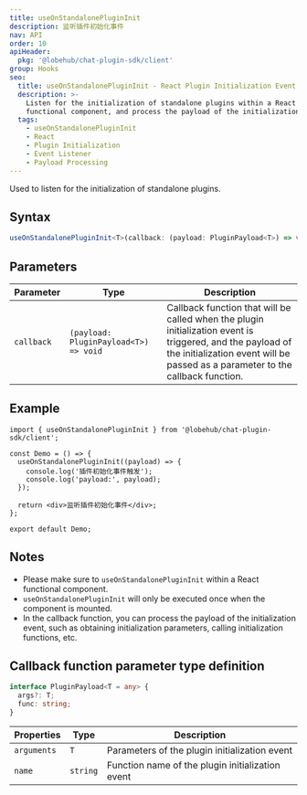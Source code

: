 ```yaml
---
title: useOnStandalonePluginInit
description: 监听插件初始化事件
nav: API
order: 10
apiHeader:
  pkg: '@lobehub/chat-plugin-sdk/client'
group: Hooks
seo:
  title: useOnStandalonePluginInit - React Plugin Initialization Event Listener
  description: >-
    Listen for the initialization of standalone plugins within a React
    functional component, and process the payload of the initialization event.
  tags:
    - useOnStandalonePluginInit
    - React
    - Plugin Initialization
    - Event Listener
    - Payload Processing
---
```


Used to listen for the initialization of standalone plugins.

## Syntax

```ts
useOnStandalonePluginInit<T>(callback: (payload: PluginPayload<T>) => void): void;
```

## Parameters

| Parameter  | Type                                  | Description                                                                                                                                                                                  |
| ---------- | ------------------------------------- | -------------------------------------------------------------------------------------------------------------------------------------------------------------------------------------------- |
| `callback` | `(payload: PluginPayload<T>) => void` | Callback function that will be called when the plugin initialization event is triggered, and the payload of the initialization event will be passed as a parameter to the callback function. |

## Example

```tsx | pure
import { useOnStandalonePluginInit } from '@lobehub/chat-plugin-sdk/client';

const Demo = () => {
  useOnStandalonePluginInit((payload) => {
    console.log('插件初始化事件触发');
    console.log('payload:', payload);
  });

  return <div>监听插件初始化事件</div>;
};

export default Demo;
```

## Notes

- Please make sure to `useOnStandalonePluginInit` within a React functional component.
- `useOnStandalonePluginInit` will only be executed once when the component is mounted.
- In the callback function, you can process the payload of the initialization event, such as obtaining initialization parameters, calling initialization functions, etc.

## Callback function parameter type definition

```ts
interface PluginPayload<T = any> {
  args?: T;
  func: string;
}
```

| Properties  | Type     | Description                                      |
| ----------- | -------- | ------------------------------------------------ |
| `arguments` | `T`      | Parameters of the plugin initialization event    |
| `name`      | `string` | Function name of the plugin initialization event |

